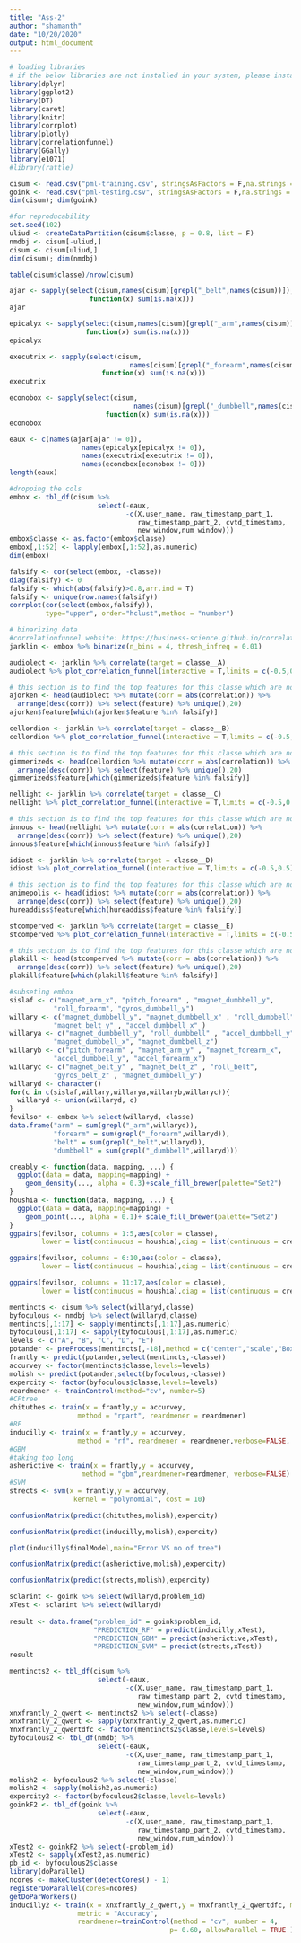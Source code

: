 ```yaml
---
title: "Ass-2"
author: "shamanth"
date: "10/20/2020"
output: html_document
---
```


```r
# loading libraries
# if the below libraries are not installed in your system, please install them
library(dplyr)
library(ggplot2)
library(DT)
library(caret)
library(knitr)
library(corrplot)
library(plotly)
library(correlationfunnel)
library(GGally)
library(e1071)
#library(rattle)
```



```r
cisum <- read.csv("pml-training.csv", stringsAsFactors = F,na.strings = c("","NA","#DIV/0!"))
goink <- read.csv("pml-testing.csv", stringsAsFactors = F,na.strings = c("","NA","#DIV/0!"))
dim(cisum); dim(goink)
```
  
 

```r
#for reproducability
set.seed(102)
uliud <- createDataPartition(cisum$classe, p = 0.8, list = F)
nmdbj <- cisum[-uliud,]
cisum <- cisum[uliud,]
dim(cisum); dim(nmdbj)
```
  

```r
table(cisum$classe)/nrow(cisum)
```


```r
ajar <- sapply(select(cisum,names(cisum)[grepl("_belt",names(cisum))]),
                    function(x) sum(is.na(x)))
ajar
```

```r
epicalyx <- sapply(select(cisum,names(cisum)[grepl("_arm",names(cisum))]),
                   function(x) sum(is.na(x)))
epicalyx
```  


```r
executrix <- sapply(select(cisum,
                              names(cisum)[grepl("_forearm",names(cisum))]),
                       function(x) sum(is.na(x)))
executrix
```  

```r
econobox <- sapply(select(cisum,
                               names(cisum)[grepl("_dumbbell",names(cisum))]),
                        function(x) sum(is.na(x)))
econobox
``` 

```r
eaux <- c(names(ajar[ajar != 0]), 
                  names(epicalyx[epicalyx != 0]),
                  names(executrix[executrix != 0]),
                  names(econobox[econobox != 0]))
length(eaux)
```

```r
#dropping the cols
embox <- tbl_df(cisum %>% 
                      select(-eaux,
                             -c(X,user_name, raw_timestamp_part_1, 
                                raw_timestamp_part_2, cvtd_timestamp, 
                                new_window,num_window)))
embox$classe <- as.factor(embox$classe)
embox[,1:52] <- lapply(embox[,1:52],as.numeric)
dim(embox)
```

```r
falsify <- cor(select(embox, -classe))
diag(falsify) <- 0
falsify <- which(abs(falsify)>0.8,arr.ind = T)
falsify <- unique(row.names(falsify))
corrplot(cor(select(embox,falsify)),
         type="upper", order="hclust",method = "number")
```

```r
# binarizing data
#correlationfunnel website: https://business-science.github.io/correlationfunnel/
jarklin <- embox %>% binarize(n_bins = 4, thresh_infreq = 0.01)
```

```r
audiolect <- jarklin %>% correlate(target = classe__A) 
audiolect %>% plot_correlation_funnel(interactive = T,limits = c(-0.5,0.5))
```

```r
# this section is to find the top features for this classe which are not correlated with others
ajorken <- head(audiolect %>% mutate(corr = abs(correlation)) %>% 
  arrange(desc(corr)) %>% select(feature) %>% unique(),20)
ajorken$feature[which(ajorken$feature %in% falsify)]
```

```r
cellordion <- jarklin %>% correlate(target = classe__B)
cellordion %>% plot_correlation_funnel(interactive = T,limits = c(-0.5,0.5))
```


```r
# this section is to find the top features for this classe which are not correlated with others
gimmerizeds <- head(cellordion %>% mutate(corr = abs(correlation)) %>% 
  arrange(desc(corr)) %>% select(feature) %>% unique(),20)
gimmerizeds$feature[which(gimmerizeds$feature %in% falsify)]
```


```r
nellight <- jarklin %>% correlate(target = classe__C)
nellight %>% plot_correlation_funnel(interactive = T,limits = c(-0.5,0.5))
```

```r
# this section is to find the top features for this classe which are not correlated with others
innous <- head(nellight %>% mutate(corr = abs(correlation)) %>% 
  arrange(desc(corr)) %>% select(feature) %>% unique(),20)
innous$feature[which(innous$feature %in% falsify)]
```

```r
idiost <- jarklin %>% correlate(target = classe__D)
idiost %>% plot_correlation_funnel(interactive = T,limits = c(-0.5,0.5))
```

```r
# this section is to find the top features for this classe which are not correlated with others
animepolis <- head(idiost %>% mutate(corr = abs(correlation)) %>% 
  arrange(desc(corr)) %>% select(feature) %>% unique(),20)
hureaddiss$feature[which(hureaddiss$feature %in% falsify)]
```


```r
stcomperved <- jarklin %>% correlate(target = classe__E)
stcomperved %>% plot_correlation_funnel(interactive = T,limits = c(-0.5,0.5))
```


```r
# this section is to find the top features for this classe which are not correlated with others
plakill <- head(stcomperved %>% mutate(corr = abs(correlation)) %>% 
  arrange(desc(corr)) %>% select(feature) %>% unique(),20)
plakill$feature[which(plakill$feature %in% falsify)]
```


```r
#subseting embox
sislaf <- c("magnet_arm_x", "pitch_forearm" , "magnet_dumbbell_y", 
           "roll_forearm", "gyros_dumbbell_y") 
willary <- c("magnet_dumbbell_y", "magnet_dumbbell_x" , "roll_dumbbell" , 
           "magnet_belt_y" , "accel_dumbbell_x" )
willarya <- c("magnet_dumbbell_y", "roll_dumbbell" , "accel_dumbbell_y" , 
           "magnet_dumbbell_x", "magnet_dumbbell_z")
willaryb <- c("pitch_forearm" , "magnet_arm_y" , "magnet_forearm_x",
           "accel_dumbbell_y", "accel_forearm_x")
willaryc <- c("magnet_belt_y" , "magnet_belt_z" , "roll_belt", 
           "gyros_belt_z" , "magnet_dumbbell_y")
willaryd <- character()
for(c in c(sislaf,willary,willarya,willaryb,willaryc)){
  willaryd <- union(willaryd, c)
}
fevilsor <- embox %>% select(willaryd, classe)
data.frame("arm" = sum(grepl("_arm",willaryd)), 
           "forearm" = sum(grepl("_forearm",willaryd)),
           "belt" = sum(grepl("_belt",willaryd)),
           "dumbbell" = sum(grepl("_dumbbell",willaryd)))
```

```r
creably <- function(data, mapping, ...) {
  ggplot(data = data, mapping=mapping) +
    geom_density(..., alpha = 0.3)+scale_fill_brewer(palette="Set2") 
}
houshia <- function(data, mapping, ...) {
  ggplot(data = data, mapping=mapping) +
    geom_point(..., alpha = 0.1)+ scale_fill_brewer(palette="Set2") 
}
ggpairs(fevilsor, columns = 1:5,aes(color = classe),
        lower = list(continuous = houshia),diag = list(continuous = creably))
```

```r
ggpairs(fevilsor, columns = 6:10,aes(color = classe),
        lower = list(continuous = houshia),diag = list(continuous = creably))
```

```r
ggpairs(fevilsor, columns = 11:17,aes(color = classe),
        lower = list(continuous = houshia),diag = list(continuous = creably))
```

```r
mentincts <- cisum %>% select(willaryd,classe)
byfoculous <- nmdbj %>% select(willaryd,classe)
mentincts[,1:17] <- sapply(mentincts[,1:17],as.numeric)
byfoculous[,1:17] <- sapply(byfoculous[,1:17],as.numeric)
levels <- c("A", "B", "C", "D", "E")
potander <- preProcess(mentincts[,-18],method = c("center","scale","BoxCox"))
frantly <- predict(potander,select(mentincts,-classe))
accurvey <- factor(mentincts$classe,levels=levels)
molish <- predict(potander,select(byfoculous,-classe))
expercity <- factor(byfoculous$classe,levels=levels)
reardmener <- trainControl(method="cv", number=5)
#CFtree
chituthes <- train(x = frantly,y = accurvey, 
                 method = "rpart", reardmener = reardmener)
#RF
inducilly <- train(x = frantly,y = accurvey, 
                 method = "rf", reardmener = reardmener,verbose=FALSE, metric = "Accuracy")
#GBM
#taking too long
asherictive <- train(x = frantly,y = accurvey, 
                  method = "gbm",reardmener=reardmener, verbose=FALSE)
#SVM
strects <- svm(x = frantly,y = accurvey,
                kernel = "polynomial", cost = 10)
```

```r
confusionMatrix(predict(chituthes,molish),expercity)
```

```r
confusionMatrix(predict(inducilly,molish),expercity)
```

```r
plot(inducilly$finalModel,main="Error VS no of tree")
```

```r
confusionMatrix(predict(asherictive,molish),expercity)
```

```r
confusionMatrix(predict(strects,molish),expercity)
```

```r
sclarint <- goink %>% select(willaryd,problem_id)
xTest <- sclarint %>% select(willaryd)
  
result <- data.frame("problem_id" = goink$problem_id,
                     "PREDICTION_RF" = predict(inducilly,xTest),
                     "PREDICTION_GBM" = predict(asherictive,xTest),
                     "PREDICTION_SVM" = predict(strects,xTest))
result
```

```r
mentincts2 <- tbl_df(cisum %>% 
                      select(-eaux,
                             -c(X,user_name, raw_timestamp_part_1, 
                                raw_timestamp_part_2, cvtd_timestamp, 
                                new_window,num_window)))
xnxfrantly_2_qwert <- mentincts2 %>% select(-classe)
xnxfrantly_2_qwert <- sapply(xnxfrantly_2_qwert,as.numeric)
Ynxfrantly_2_qwertdfc <- factor(mentincts2$classe,levels=levels)  
byfoculous2 <- tbl_df(nmdbj %>% 
                      select(-eaux,
                             -c(X,user_name, raw_timestamp_part_1, 
                                raw_timestamp_part_2, cvtd_timestamp, 
                                new_window,num_window)))
molish2 <- byfoculous2 %>% select(-classe)
molish2 <- sapply(molish2,as.numeric)
expercity2 <- factor(byfoculous2$classe,levels=levels) 
goinkF2 <- tbl_df(goink %>% 
                      select(-eaux,
                             -c(X,user_name, raw_timestamp_part_1, 
                                raw_timestamp_part_2, cvtd_timestamp, 
                                new_window,num_window)))
xTest2 <- goinkF2 %>% select(-problem_id)
xTest2 <- sapply(xTest2,as.numeric)
pb_id <- byfoculous2$classe
library(doParallel)
ncores <- makeCluster(detectCores() - 1)
registerDoParallel(cores=ncores)
getDoParWorkers() 
inducilly2 <- train(x = xnxfrantly_2_qwert,y = Ynxfrantly_2_qwertdfc, method = "rf", 
                 metric = "Accuracy", 
                 reardmener=trainControl(method = "cv", number = 4, 
                                        p= 0.60, allowParallel = TRUE ))
```
